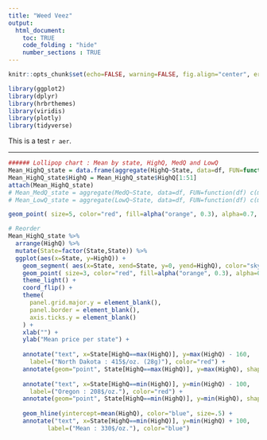 ---
title: "Weed Veez"
output:
  html_document:
    toc: TRUE
    code_folding : "hide"
    number_sections : TRUE
---

```{r setup, include=FALSE}
knitr::opts_chunk$set(echo=FALSE, warning=FALSE, fig.align="center", error=FALSE)
```


```{r libraries, message=FALSE,eval=TRUE}

library(ggplot2)
library(dplyr)
library(hrbrthemes)
library(viridis)
library(plotly)
library(tidyverse)
```

This is a test `r aer`.

***



```{r lollipop, message=FALSE,eval=TRUE}
###### Lollipop chart : Mean by state, HighQ, MedQ and LowQ
Mean_HighQ_state = data.frame(aggregate(HighQ~State, data=df, FUN=function(df) c(mean=mean(df), count=length(df))))
Mean_HighQ_state$HighQ = Mean_HighQ_state$HighQ[1:51]
attach(Mean_HighQ_state)
# Mean_MedQ_state = aggregate(MedQ~State, data=df, FUN=function(df) c(mean=mean(df), count=length(df)))
# Mean_LowQ_state = aggregate(LowQ~State, data=df, FUN=function(df) c(mean=mean(df), count=length(df)))

geom_point( size=5, color="red", fill=alpha("orange", 0.3), alpha=0.7, shape=21, stroke=2) 

# Reorder
Mean_HighQ_state %>%
  arrange(HighQ) %>%
  mutate(State=factor(State,State)) %>%
  ggplot(aes(x=State, y=HighQ)) +
    geom_segment( aes(x=State, xend=State, y=0, yend=HighQ), color="skyblue") +
    geom_point( size=3, color="red", fill=alpha("orange", 0.3), alpha=0.7, shape=21, stroke=2) +
    theme_light() +
    coord_flip() +
    theme(
      panel.grid.major.y = element_blank(),
      panel.border = element_blank(),
      axis.ticks.y = element_blank()
    ) +
    xlab("") +
    ylab("Mean price per state") +
    
    annotate("text", x=State[HighQ==max(HighQ)], y=max(HighQ) - 160,
      label=("North Dakota : 415$/oz. (28g)"), color="red") +
    annotate(geom="point", State[HighQ==max(HighQ)], y=max(HighQ), shape=21, size=10, fill="transparent", color="red") +
    
    annotate("text", x=State[HighQ==min(HighQ)], y=min(HighQ) - 100,
      label=("Oregon : 208$/oz."), color="red") +
    annotate(geom="point", State[HighQ==min(HighQ)], y=min(HighQ), shape=21, size=10, fill="transparent", color="red") +
    
    geom_hline(yintercept=mean(HighQ), color="blue", size=.5) +
    annotate("text", x=State[HighQ==min(HighQ)], y=min(HighQ) + 100,
           label=("Mean : 330$/oz."), color="blue")
```

<!-- {r, fig.cap="Figure: Here is a really important caption."} -->

